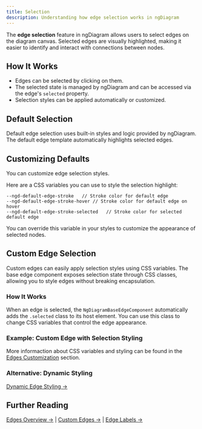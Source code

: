 ```yaml
---
title: Selection
description: Understanding how edge selection works in ngDiagram
---
```



The **edge selection** feature in ngDiagram allows users to select edges on the diagram canvas.
Selected edges are visually highlighted, making it easier to identify and interact with connections between nodes.

## How It Works

- Edges can be selected by clicking on them.
- The selected state is managed by ngDiagram and can be accessed via the edge's `selected` property.
- Selection styles can be applied automatically or customized.

## Default Selection

Default edge selection uses built-in styles and logic provided by ngDiagram.
The default edge template automatically highlights selected edges.

<DefaultEdgeSelection />

## Customizing Defaults

You can customize edge selection styles.

Here are a CSS variables you can use to style the selection highlight:

```
--ngd-default-edge-stroke   // Stroke color for default edge
--ngd-default-edge-stroke-hover // Stroke color for default edge on hover
--ngd-default-edge-stroke-selected   // Stroke color for selected default edge
```

You can override this variable in your styles to customize the appearance of selected nodes.

<CustomSelection />

<CodeSnippet relativePath="edges/edge-selection/custom/diagram.component.scss" sectionId="styles" />

## Custom Edge Selection

Custom edges can easily apply selection styles using CSS variables. The base edge component exposes selection state through CSS classes, allowing you to style edges without breaking encapsulation.

### How It Works

When an edge is selected, the `NgDiagramBaseEdgeComponent` automatically adds the `.selected` class to its host element. You can use this class to change CSS variables that control the edge appearance.

### Example: Custom Edge with Selection Styling

<CustomEdgeSelection />

<CodeSnippet relativePath="edges/edge-selection/custom-edge/custom-edge.component.ts" />

<CodeSnippet relativePath="edges/edge-selection/custom-edge/custom-edge.component.scss" />

More informaction about CSS variables and styling can be found in the [Edges Customization](/docs/guides/edges/edges/#styling-default-edges-with-css-variables) section.

### Alternative: Dynamic Styling

[Dynamic Edge Styling →](/docs/guides/edges/edges/#dynamic-styling)

## Further Reading

[Edges Overview →](/docs/guides/edges/edges) | [Custom Edges →](/docs/guides/edges/custom-edges) | [Edge Labels →](/docs/guides/edges/labels)
